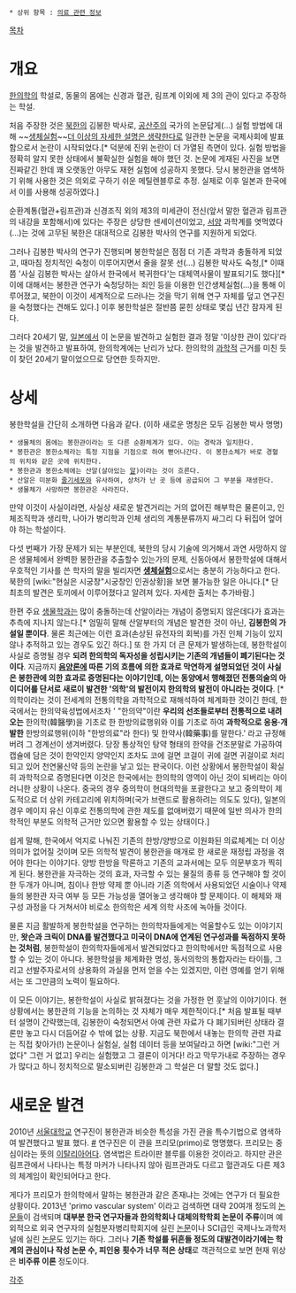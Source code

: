  * 상위 항목 : [[의료 관련 정보]]

[[목차]]
= 개요 =
[[한의학]]의 학설로, 동물의 몸에는 신경과 혈관, 림프계 이외에 제 3의 관이 있다고 주장하는 학설.

처음 주장한 것은 [[북한]]의 김봉한 박사로, [[공산주의]] 국가의 논문답게(...) 실험 방법에 대해 ~~[[생체실험]]~~[[더 이상의 자세한 설명은 생략한다]]로 일관한 논문을 국제사회에 발표함으로서 논란이 시작되었다.[* 덕분에 진위 논란이 더 가열된 측면이 있다. 실험 방법을 정확히 알지 못한 상태에서 불확실한 실험을 해야 했던 것. 논문에 게재된 사진을 보면 진짜같긴 한데 꽤 오랫동안 아무도 재현 실험에 성공하지 못했다. 당시 봉한관을 염색하기 위해 사용한 것은 의외로 구하기 쉬운 메틸렌블루로 추정. 실제로 이후 일본과 한국에서 이를 사용해 성공하였다.]

순환계통(혈관+림프관)과 신경조직 외의 제3의 미세관이 전신(앞서 말한 혈관과 림프관의 내강을 포함해서)에 있다는 주장은 상당한 센세이션이었고, [[서양]] 과학계를 엿먹였다(...)는 것에 고무된 북한은 대대적으로 김봉한 박사의 연구를 지원하게 되었다.

그러나 김봉한 박사의 연구가 진행되며 봉한학설은 점점 더 기존 과학과 충돌하게 되었고, 때마침 정치적인 숙청이 이루어지면서 줄을 잘못 선(...) 김봉한 박사도 숙청,[* 이때쯤 '사실 김봉한 박사는 살아서 한국에서 복귀한다'는 대체역사물이 발표되기도 했다][* 이에 대해서는 봉한관 연구가 숙청당하는 죄인 등을 이용한 인간생체실험(...)을 통해 이루어졌고, 북한이 이것이 세계적으로 드러나는 것을 막기 위해 연구 자체를 덮고 연구진을 숙청했다는 견해도 있다.]  이후 봉한학설은 절반쯤 묻힌 상태로 몇십 년간 잠자게 된다.

그러다 20세기 말, [[일본]]에서 이 논문을 발견하고 실험한 결과 정말 '이상한 관이 있다'라는 것을 발견하고 발표하여, 한의학계에는 난리가 났다. 한의학의 [[과학]]적 근거를 미친 듯이 찾던 20세기 말이었으므로 당연한 듯하지만.


= 상세 =
봉한학설을 간단히 소개하면 다음과 같다.
(이하 새로운 명칭은 모두 김봉한 박사 명명)

 * 생물체의 몸에는 봉한관이라는 또 다른 순환체계가 있다. 이는 경락과 일치한다.
 * 봉한관은 봉한소체라는 특정 지점을 기점으로 하여 뻗어나간다. 이 봉한소체가 바로 경혈의 위치와 같은 곳에 위치한다.
 * 봉한관과 봉한소체에는 산알(살아있는 [[알]])이라는 것이 흐른다.
 * 산알은 미분화 [[줄기세포]]와 유사하여, 상처가 난 곳 등에 공급되어 그 부분을 재생한다.
 * 생물체가 사망하면 봉한관은 사라진다.

만약 이것이 사실이라면, 사실상 새로운 발견거리는 거의 없어진 해부학은 물론이고, 인체조직학과 생리학, 나아가 병리학과 인체 생리의 계통분류까지 싸그리 다 뒤집어 엎어야 하는 학설이다.

다섯 번째가 가장 문제가 되는 부분인데, 북한의 당시 기술에 의거해서 과연 사망하지 않은 생물체에서 완벽한 봉한관을 추출할수 있는가의 문제, 신동아에서 봉한학설에 대해서 우호적인 기사를 쓴 학자의 말을 빌리자면 '''[[생체실험]]'''으로서는 충분히 가능하다고 한다. 북한의 [wiki:"현실은 시궁창"시궁창인 인권상황]을 보면 불가능한 일은 아니다.[* 단 최초의 발견은 토끼에서 이루어졌다고 알려져 있다. 자세한 출처는 추가바람.]

한편 주요 [[생물학]]과는 많이 충돌하는데 산알이라는 개념이 증명되지 않은데다가 효과는 추측에 지나지 않는다.[* 엄밀히 말해 산알부터의 개념은 발견한 것이 아닌, '''김봉한의 가설일 뿐이다'''. 물론 최근에는 이런 효과(손상된 유전자의 회복)를 가진 인체 기능이 있지 않나 추적하고 있는 경우도 있긴 하다.] 또 한 가지 더 큰 문제가 발생하는데, 봉한학설이 사실로 증명될 경우 '''되려 한의학의 독자성을 성립시키는 기존의 개념들이 폐기된다는 것이다'''. 지금까지 '''[[음양]]론에 따른 기의 흐름에 의한 효과로 막연하게 설명되었던 것이 사실은 봉한관에 의한 효과로 증명된다는 이야기인데, 이는 동양에서 행해졌던 전통의술의 아이디어를 단서로 새로이 발견한 '의학'의 발전이지 한의학의 발전이 아니라는 것이다'''. [* 의학이라는 것이 전세계의 전통의학을 과학적으로 재해석하여 체계화한 것이긴 한데, 한국에서는 한의약육성법에서조차 ' "한의약"이란 '''우리의 선조들로부터 전통적으로 내려오는''' 한의학(韓醫學)을 기초로 한 한방의료행위와 이를 기초로 하여 '''과학적으로 응용·개발한''' 한방의료행위(이하 "한방의료"라 한다) 및 한약사(韓藥事)를 말한다.' 라고 규정해버려 그 경계선이 생겨버렸다. 당장 통상적인 탕약 형태의 한약을 건조분말로 가공하여 캡슐에 담은 것이 한약인지 양약인지 조차도 코에 걸면 코걸이 귀에 걸면 귀걸이로 처리되고 있어 천연물신약 등의 논란을 낳고 있는 판국이다. 이런 상황에서 봉한학설이 확실히 과학적으로 증명된다면 이것은 한국에서는 한의학의 영역이 아닌 것이 되버리는 아이러니한 상황이 나온다. 중국의 경우 중의학이 현대의학을 포괄한다고 보고 중의학이 제도적으로 더 상위 카테고리에 위치하며(국가 브랜드로 활용하려는 의도도 있다), 일본의 경우 메이지 유신 이후로 전통의학에 관한 제도를 없애버렸기 때문에 일반 의사가 한의학적인 부분도 의학적 근거만 있으면 활용할 수 있는 상태이다.]

쉽게 말해, 한국에서 억지로 나눠진 기존의 한방/양방으로 이원화된 의료체계는 더 이상 의미가 없어질 것이며 모든 의학적 발견이 봉한관을 매개로 한 새로운 재정립 과정을 겪어야 한다는 이야기다. 양방 한방을 막론하고 기존의 교과서에는 모두 의문부호가 찍히게 된다. 봉한관을 자극하는 것의 효과, 자극할 수 있는 물질의 종류 등 연구해야 할 것이 한 두개가 아니며, 침이나 한방 약제 뿐 아니라 기존 의학에서 사용되었던 시술이나 약제들의 봉한관 자극 여부 등 모든 가능성을 열어놓고 생각해야 할 문제이다. 이 해체와 재구성 과정을 다 거쳐서야 비로소 한의학은 세계 의학 사조에 녹아들 것이다. 

물론 지금 활발하게 봉한학설을 연구하는 한의학자들에게는 억울할수도 있는 이야기지만, '''왓슨과 크릭이 DNA를 발견했다고 미국이 DNA에 연계된 연구성과를 독점하지 못하는 것처럼''', 봉한학설이 한의학자들에게서 발견되었다고 한의학에서만 독점적으로 사용할 수 있는 것이 아니다. 봉한학설을 체계화한 명성, 동서의학의 통합자라는 타이틀, 그리고 선발주자로서의 상용화의 과실을 먼저 얻을 수는 있겠지만, 이런 영예를 얻기 위해서는 또 그만큼의 노력이 필요하다. 

이 모든 이야기는, 봉한학설이 사실로 밝혀졌다는 것을 가정한 먼 훗날의 이야기이다. 현 상황에서는 봉한관의 기능을 논의하는 것 자체가 매우 제한적이다.[* 처음 발표될 때부터 설명이 간략했는데, 김봉한이 숙청되면서 아예 관련 자료가 다 폐기되버린 상태라 결론만 놓고 다시 더듬어갈 수 밖에 없는 상황. 지금도 북한에서 내놓는 한의학 관련 자료는 직접 찾아가(!) 논문이나 실험실, 실험 데이터 등을 보여달라고 하면 [wiki:"그런 거 없다" 그런 거 없고] 우리는 실험했고 그 결론이 이거다! 라고 막무가내로 주장하는 경우가 많다고 하니 정치적으로 말소되버린 김봉한과 그 학설은 더 말할 것도 없다.]
= 새로운 발견 =
2010년 [[서울대학교]] 연구진이 봉한관과 비슷한 특성을 가진 관을 특수기법으로 염색하여 발견했다고 발표 했다. [http://news.nate.com/view/20111010n00083?mid=n0602 #] 연구진은 이 관을 프리모(primo)로 명명했다. 프리모는 중심이라는 뜻의 [[이탈리아어]]다. 염색법은 트라이판 블루를 이용한 것이라고. 하지만 관은 림프관에서 나타나는 특정 마커가 나타나지 않아 림프관과도 다르고 혈관과도 다른 제3의 체계임이 확인되어다고 한다. 

게다가 프리모가 한의학에서 말하는 봉한관과 같은 존재냐는 것에는 연구가 더 필요한 상황이다. 2013년 'primo vascular system' 이라고 검색하면 대략 20여개 정도의 [http://www.ncbi.nlm.nih.gov/pubmed?term=primo%20vascular%20system 논문][http://academic.naver.com/search.nhn?dir_id=0&field=0&unFold=false&gk_adt=0&sort=0&qvt=1&query=primo%20vascular%20system&gk_qvt=0&citedSearch=false&page.page=1 들]이 검색되며 '''대부분 한국 연구자들과 한의학회나 대체의학학회 논문이 주류'''이며 예외적으로 외국 연구자의 실험분자병리학회지에 실린 [http://www.sciencedirect.com/science/article/pii/S0014480012001268 논문]이나 SCI급인 국제나노과학저널에 실린 [http://www.ncbi.nlm.nih.gov/pubmed/22966540 논문]도 있기는 하다. 그러나 '''기존 학설를 뒤흔들 정도의 대발견이라기에는 학계의 관심이나 작성 논문 수, 피인용 횟수가 너무 적은 상태'''로 객관적으로 보면 현재 위상은 '''비주류 이론''' 정도이다.

[[각주]]
